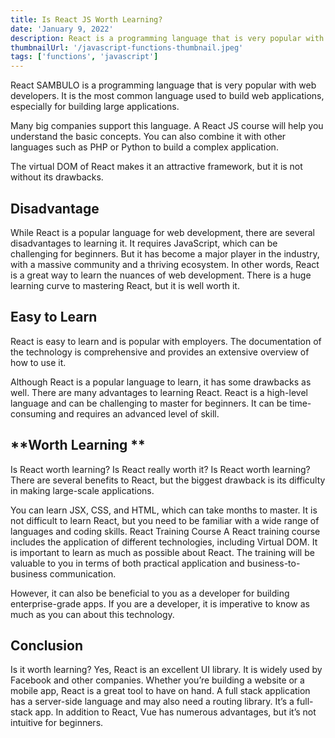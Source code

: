 ```yaml
---
title: Is React JS Worth Learning?
date: 'January 9, 2022'
description: React is a programming language that is very popular with web developers. It is the most common language used to build web applications, especially for building large applications.
thumbnailUrl: '/javascript-functions-thumbnail.jpeg'
tags: ['functions', 'javascript']
---
```


<div className="text-base text-gray-700 antialiased dark:text-gray-200 transition-all">
React SAMBULO is a programming language that is very popular with web developers. It is the most common language used to build web applications, especially for building large applications.

Many big companies support this language. A React JS course will help you understand the basic concepts. You can also combine it with other languages such as PHP or Python to build a complex application.

The virtual DOM of React makes it an attractive framework, but it is not without its drawbacks.

## **Disadvantage**

While React is a popular language for web development, there are several disadvantages to learning it. It requires JavaScript, which can be challenging for beginners.
But it has become a major player in the industry, with a massive community and a thriving ecosystem. In other words, React is a great way to learn the nuances of web development. There is a huge learning curve to mastering React, but it is well worth it.

## **Easy to Learn**

React is easy to learn and is popular with employers. The documentation of the technology is comprehensive and provides an extensive overview of how to use it.

Although React is a popular language to learn, it has some drawbacks as well. There are many advantages to learning React. React is a high-level language and can be challenging to master for beginners. It can be time-consuming and requires an advanced level of skill.

## **Worth Learning **

Is React worth learning? Is React really worth it? Is React worth learning? There are several benefits to React, but the biggest drawback is its difficulty in making large-scale applications.

You can learn JSX, CSS, and HTML, which can take months to master. It is not difficult to learn React, but you need to be familiar with a wide range of languages and coding skills.
React Training Course
A React training course includes the application of different technologies, including Virtual DOM. It is important to learn as much as possible about React. The training will be valuable to you in terms of both practical application and business-to-business communication.

However, it can also be beneficial to you as a developer for building enterprise-grade apps. If you are a developer, it is imperative to know as much as you can about this technology.

## **Conclusion**

Is it worth learning? Yes, React is an excellent UI library. It is widely used by Facebook and other companies. Whether you’re building a website or a mobile app, React is a great tool to have on hand. A full stack application has a server-side language and may also need a routing library. It’s a full-stack app. In addition to React, Vue has numerous advantages, but it’s not intuitive for beginners.

</div>

